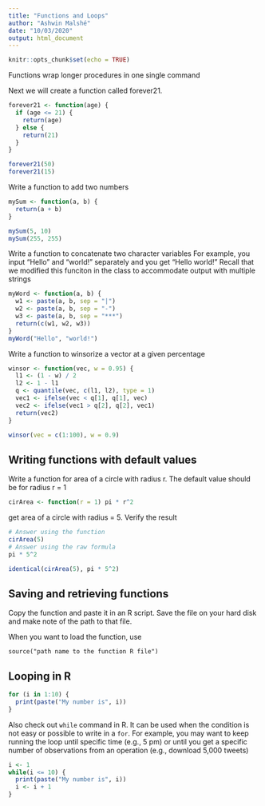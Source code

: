 ```yaml
---
title: "Functions and Loops"
author: "Ashwin Malshé"
date: "10/03/2020"
output: html_document
---
```


```r
knitr::opts_chunk$set(echo = TRUE)
```

Functions wrap longer procedures in one single command

Next we will create a function called forever21.

```r
forever21 <- function(age) {
  if (age <= 21) {
    return(age)
  } else {
    return(21)
  }
}
```


```r
forever21(50)
forever21(15)
```

Write a function to add two numbers

```r
mySum <- function(a, b) {
  return(a + b)
}

mySum(5, 10)
mySum(255, 255)
```

Write a function to concatenate two character variables
For example, you input "Hello" and "world!" separately and you get "Hello world!"
Recall that we modified this funciton in the class to accommodate output with multiple strings

```r
myWord <- function(a, b) {
  w1 <- paste(a, b, sep = "|")
  w2 <- paste(a, b, sep = "-")
  w3 <- paste(a, b, sep = "***")
  return(c(w1, w2, w3))
}
myWord("Hello", "world!")
```

Write a function to winsorize a vector at a given percentage

```r
winsor <- function(vec, w = 0.95) {
  l1 <- (1 - w) / 2
  l2 <- 1 - l1
  q <- quantile(vec, c(l1, l2), type = 1)
  vec1 <- ifelse(vec < q[1], q[1], vec)
  vec2 <- ifelse(vec1 > q[2], q[2], vec1)
  return(vec2)
}
```



```r
winsor(vec = c(1:100), w = 0.9)
```



## Writing functions with default values

Write a function for area of a circle with radius r. The default value should be for radius r = 1

```r
cirArea <- function(r = 1) pi * r^2
```

get area of a circle with radius = 5. Verify the result

```r
# Answer using the function
cirArea(5)
# Answer using the raw formula
pi * 5^2

identical(cirArea(5), pi * 5^2)
```


## Saving and retrieving functions
Copy the function and paste it in an R script. Save the file on your hard disk and make note of the path to that file.

When you want to load the function, use 

`source("path name to the function R file")`


## Looping in R

```r
for (i in 1:10) {
  print(paste("My number is", i))
}
```

Also check out `while` command in R. It can be used when the condition is not easy or possible to write in a `for`. For example, you may want to keep running the loop until specific time (e.g., 5 pm) or until you get a specific number of observations from an operation (e.g., download 5,000 tweets)

```r
i <- 1
while(i <= 10) {
  print(paste("My number is", i))
  i <- i + 1
}
```








